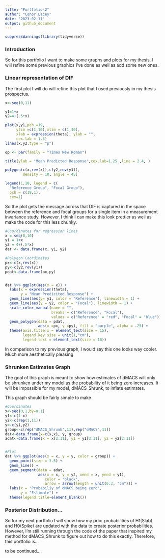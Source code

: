 ```yaml
---
title: "Portfolio-2"
author: "Conor Lacey"
date: '2023-02-11'
output: github_document
---
```


```r
suppressWarnings(library(tidyverse))
```


### Introduction

So for this portfolio I want to make some graphs and plots for my thesis. I will refine some previous graphics I've done as well as add some new ones. 

### Linear representation of DIF

The first plot I will do will refine this plot that I used previously in my thesis prospectus. 
```r
x<-seq(0,11)

y1=1+x
y2=4+(.5*x)

plot(x,y1,pch =19,
     ylim =c(1,10),xlim = c(1,10),
     xlab = expression(theta), ylab = "",
     cex.lab = 1.5)
lines(x,y2,type = "p")

op <- par(family = "Times New Roman")

title(ylab = "Mean Predicted Response",cex.lab=1.25 ,line = 2.4, )

polygon(c(x,rev(x)),c(y2,rev(y1)),
        density = 10, angle = 45)

legend(1,10, legend = c(
  "Reference Group", "Focal Group"),
  pch = c(19,1),
  cex=1)
```

So the plot gets the message across that DIF is captured in the space between the reference and focal groups for a single item in a measurement invariance study. However, I think I can make this look prettier as well as make the code for this less chunky.

```r
#Coordinates for regression lines
x = seq(0,10)
y1 = 1+x
y2 = 4+(.5*x)
dat <- data.frame(x, y1, y2)

#Polygon Coordinates
px<-c(x,rev(x))
py<-c(y2,rev(y1))
pdat<-data.frame(px,py)


dat %>% ggplot(aes(x = x)) + 
  labs(x = expression(theta),
       y = "Mean Predicited Response") + 
  geom_line(aes(y= y1, color = "Reference"), linewidth = 1) +
  geom_line(aes(y = y2, color = "Focal"), linewidth = 1) +
  scale_color_manual(name = "",
                     breaks = c("Reference", "Focal"),
                     values = c("Reference" = "red", "Focal" = "blue")) +
  geom_polygon(data = pdat, 
               aes(x =px, y =py), fill = "purple", alpha = .25) +
  theme(axis.title.x = element_text(size = 15),
        legend.key.size = unit(1,"cm"),
        legend.text = element_text(size = 10))  
```

In comparison to my previous graph, I would say this one looks way cooler. Much more aesthetically pleasing. 

### Shrunken Estimates Graph

The goal of this graph is meant to show how estimates of dMACS will only be shrunken under my model as the probability of it being zero increases. It will be impossible for my model, dMACS_Shrunk, to inflate estimates. 

This graph should be fairly simple to make 

```r
#Coordinates
x<-seq(0,1,by=0.1)
y1<-c(1-x)
y2<-c(rep(1,11))
y<-c(y1,y2)
group<-c(rep("dMACS_Shrunk",11),rep("dMACS",11))
dat<-data.frame(x=c(x,x), y, group)
adat<-data.frame(x = x[2:11], y1 = y1[2:11], y2 = y2[2:11])


#Plot
dat %>% ggplot(aes(x = x, y = y, color = group)) +
  geom_point(size = 3.5) +
  geom_line() +
  geom_segment(data = adat, 
               aes(x = x, y = y2, xend = x, yend = y1),
                  color = "black",
                  arrow = arrow(length = unit(0.3, "cm"))) + 
  labs(x = "Probabiliy of dMACS being zero",
       y = "Estimate") +
  theme(legend.title=element_blank())
```

### Posterior Distribution...

So for my next portfolio I will show how my prior probabilities of H1(Slab) and H0(Spike) are updated with the data to create posterior probabilities. However, I'm still running through the code of the paper that inspired my method for dMACS_Shrunk to figure out how to do this exactly. Therefore, this portfolio is...

to be continued... 



